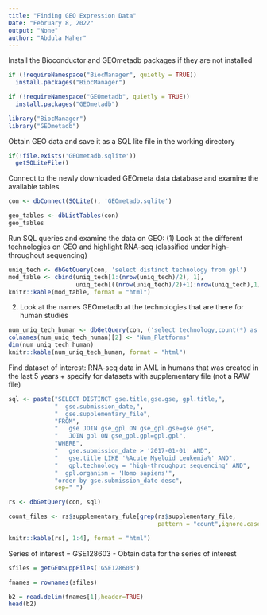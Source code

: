 ```yaml
---
title: "Finding GEO Expression Data"
Date: "February 8, 2022"
output: "None"
author: "Abdula Maher"
---
```


Install the Bioconductor and GEOmetadb packages if they are not installed
```r
if (!requireNamespace("BiocManager", quietly = TRUE))
  install.packages("BiocManager")

if (!requireNamespace("GEOmetadb", quietly = TRUE))
  install.packages("GEOmetadb")

library("BiocManager")
library("GEOmetadb")
```

Obtain GEO data and save it as a SQL lite file in the working directory
```r
if(!file.exists('GEOmetadb.sqlite'))
  getSQLiteFile()
```

Connect to the newly downloaded GEOmeta data database and examine the available tables
```r
con <- dbConnect(SQLite(), 'GEOmetadb.sqlite')

geo_tables <- dbListTables(con)
geo_tables
```
Run SQL queries and examine the data on GEO:
(1) Look at the different technologies on GEO and highlight RNA-seq (classified under high-throughout sequencing)
```r
uniq_tech <- dbGetQuery(con, 'select distinct technology from gpl')
mod_table <- cbind(uniq_tech[1:(nrow(uniq_tech)/2), 1],
                   uniq_tech[((nrow(uniq_tech)/2)+1):nrow(uniq_tech),1])
knitr::kable(mod_table, format = "html")
```

(2) Look at the names GEOmetadb at the technologies that are there for human studies
```r
num_uniq_tech_human <- dbGetQuery(con, ('select technology,count(*) as num_plat from gpl where organism = "Homo sapiens" group by technology order by num_plat desc'))
colnames(num_uniq_tech_human)[2] <- "Num_Platforms"
dim(num_uniq_tech_human)
knitr::kable(num_uniq_tech_human, format = "html")
```

Find dataset of interest:
RNA-seq data in AML in humans that was created in the last 5 years + specify for datasets with supplementary file (not a RAW file)
```r
sql <- paste("SELECT DISTINCT gse.title,gse.gse, gpl.title,",
             "  gse.submission_date,",
             "  gse.supplementary_file",
             "FROM",
             "   gse JOIN gse_gpl ON gse_gpl.gse=gse.gse",
             "   JOIN gpl ON gse_gpl.gpl=gpl.gpl",
             "WHERE",
             "   gse.submission_date > '2017-01-01' AND",
             "   gse.title LIKE '%Acute Myeloid Leukemia%' AND",
             "   gpl.technology = 'high-throughput sequencing' AND",
             "  gpl.organism = 'Homo sapiens'",
             "order by gse.submission_date desc",
             sep=" ")

rs <- dbGetQuery(con, sql)

count_files <- rs$supplementary_fule[grep(rs$supplementary_file,
                                          pattern = "count",ignore.case = TRUE)]

knitr::kable(rs[, 1:4], format = "html")
```

Series of interest = GSE128603 - Obtain data for the series of interest
```r
sfiles = getGEOSuppFiles('GSE128603')

fnames = rownames(sfiles)

b2 = read.delim(fnames[1],header=TRUE)
head(b2)
```

